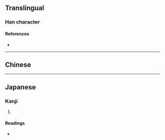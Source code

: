{{character info/new}}
==Translingual==

===Han character===
{{Han char|rn=9|rad=人|as=12|sn=14|four=|canj=OFBK|ids=⿰亻敞}}

====References====
* {{Han ref|kx=0116.220|dkj=01097|dj=0247.330|hdz=10219.010|uh=50D8|ud=20696}}

----

==Chinese==
{{Han etym}}
{{zh-see|敞|v|[[spacious]]; [[open]]; [[broad]]; [[roomy]]}}

----

==Japanese==

===Kanji===
{{ja-kanji|grade=|rs=人12}}

# {{rfdef|ja|sort=人12}}

====Readings====
* {{ja-readings|on=[[しょう]] (shō)|kun=[[ひろい]] (hiroi)}}